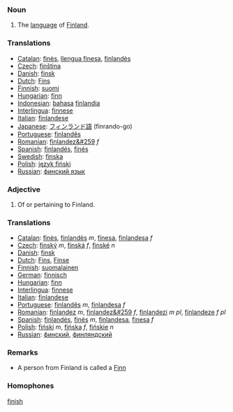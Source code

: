 ===Noun===
# The [[language]] of [[Finland]].

===Translations===
*[[Catalan]]: [[finès]], [[llengua finesa]], [[finlandès]]
*[[Czech]]: [[finština]]
*[[Danish]]: [[finsk]]
*[[Dutch]]: [[Fins]]
*[[Finnish]]: [[suomi]]
*[[Hungarian]]: [[finn]]
*[[Indonesian]]: [[bahasa]] [[finlandia]]
*[[Interlingua]]: [[finnese]]
*[[Italian]]: [[finlandese]]
*[[Japanese]]: [[フィンランド]][[語]] (finrando-go)
*[[Portuguese]]: [[finlandês]]
*[[Romanian]]: [[finlandez&#259]] ''f''
*[[Spanish]]: [[finlandés]], [[finés]]
*[[Swedish]]: [[finska]]
*[[Polish]]: [[język fiński]]
*[[Russian]]: [[финский язык]]

===Adjective===
# Of or pertaining to Finland.

===Translations===
*[[Catalan]]: [[finès]], [[finlandès]] ''m'', [[finesa]], [[finlandesa]] ''f''
*[[Czech]]: [[finský]] ''m'', [[finská]] ''f'', [[finské]] ''n''
*[[Danish]]: [[finsk]]
*[[Dutch]]: [[Fins]], [[Finse]]
*[[Finnish]]: [[suomalainen]]
*[[German]]: [[finnisch]]
*[[Hungarian]]: [[finn]]
*[[Interlingua]]: [[finnese]]
*[[Italian]]: [[finlandese]]
*[[Portuguese]]: [[finlandês]] ''m'', [[finlandesa]] ''f''
*[[Romanian]]: [[finlandez]] ''m'', [[finlandez&#259]] ''f'', [[finlandezi]] ''m pl'', [[finlandeze]] ''f pl''
*[[Spanish]]: [[finlandés]], [[finés]] ''m'', [[finlandesa]], [[finesa]] ''f''
*[[Polish]]: [[fiński]] ''m'', [[fińska]] ''f'', [[fińskie]] ''n''
*[[Russian]]: [[финский]], [[финляндский]]

=== Remarks ===
* A person from Finland is called a [[Finn]]

===Homophones===

[[finish]]